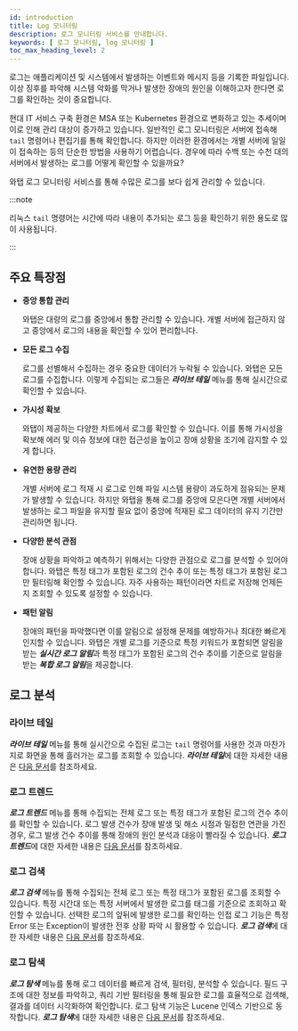 ```yaml
---
id: introduction
title: Log 모니터링
description: 로그 모니터링 서비스를 안내합니다. 
keywords: [ 로그 모니터링, log 모니터링 ]
toc_max_heading_level: 2
---
```


로그는 애플리케이션 및 시스템에서 발생하는 이벤트와 메시지 등을 기록한 파일입니다. 이상 징후를 파악해 시스템 악화를 막거나 발생한 장애의 원인을 이해하고자 한다면 로그를 확인하는 것이 중요합니다. 

현대 IT 서비스 구축 환경은 MSA 또는 Kubernetes 환경으로 변화하고 있는 추세이며 이로 인해 관리 대상이 증가하고 있습니다. 일반적인 로그 모니터링은 서버에 접속해 `tail` 명령어나 편집기를 통해 확인합니다. 하지만 이러한 환경에서는 개별 서버에 일일이 접속하는 등의 단순한 방법을 사용하기 어렵습니다. 경우에 따라 수백 또는 수천 대의 서버에서 발생하는 로그를 어떻게 확인할 수 있을까요? 

와탭 로그 모니터링 서비스를 통해 수많은 로그를 보다 쉽게 관리할 수 있습니다.

:::note

리눅스 `tail` 명령어는 시간에 따라 내용이 추가되는 로그 등을 확인하기 위한 용도로 많이 사용됩니다.

:::

## 주요 특장점

* **중앙 통합 관리**

  와탭은 대량의 로그를 중앙에서 통합 관리할 수 있습니다. 개별 서버에 접근하지 않고 중앙에서 로그의 내용을 확인할 수 있어 편리합니다. 

* **모든 로그 수집**

  로그를 선별해서 수집하는 경우 중요한 데이터가 누락될 수 있습니다. 와탭은 모든 로그를 수집합니다. 이렇게 수집되는 로그들은 ***라이브 테일*** 메뉴를 통해 실시간으로 확인할 수 있습니다.

* **가시성 확보**

  와탭이 제공하는 다양한 차트에서 로그를 확인할 수 있습니다. 이를 통해 가시성을 확보해 에러 및 이슈 정보에 대한 접근성을 높이고 장애 상황을 조기에 감지할 수 있게 합니다.

* **유연한 용량 관리**

  개별 서버에 로그 적재 시 로그로 인해 파일 시스템 용량이 과도하게 점유되는 문제가 발생할 수 있습니다. 하지만 와탭을 통해 로그를 중앙에 모은다면 개별 서버에서 발생하는 로그 파일을 유지할 필요 없이 중앙에 적재된 로그 데이터의 유지 기간만 관리하면 됩니다. 

* **다양한 분석 관점**

  장애 상황을 파악하고 예측하기 위해서는 다양한 관점으로 로그를 분석할 수 있어야 합니다. 와탭은 특정 태그가 포함된 로그의 건수 추이 또는 특정 태그가 포함된 로그만 필터링해 확인할 수 있습니다. 자주 사용하는 패턴이라면 차트로 저장해 언제든지 조회할 수 있도록 설정할 수 있습니다.

* **패턴 알림**

  장애의 패턴을 파악했다면 이를 알림으로 설정해 문제를 예방하거나 최대한 빠르게 인지할 수 있습니다. 와탭은 개별 로그를 기준으로 특정 키워드가 포함되면 알림을 받는 ***실시간 로그 알림***과 특정 태그가 포함된 로그의 건수 추이를 기준으로 알림을 받는 ***복합 로그 알림***을 제공합니다. 

## 로그 분석

### 라이브 테일

***라이브 테일*** 메뉴를 통해 실시간으로 수집된 로그는 `tail` 명령어를 사용한 것과 마찬가지로 화면을 통해 흘러가는 로그를 조회할 수 있습니다. ***라이브 테일***에 대한 자세한 내용은 [다음 문서](log-lt)를 참조하세요.

### 로그 트렌드

***로그 트렌드*** 메뉴를 통해 수집되는 전체 로그 또는 특정 태그가 포함된 로그의 건수 추이를 확인할 수 있습니다. 로그 발생 건수가 장애 발생 및 해소 시점과 밀접한 연관을 가진 경우, 로그 발생 건수 추이를 통해 장애의 원인 분석과 대응이 빨라질 수 있습니다. ***로그 트렌드***에 대한 자세한 내용은 [다음 문서](log-exp)를 참조하세요.

### 로그 검색

***로그 검색*** 메뉴를 통해 수집되는 전체 로그 또는 특정 태그가 포함된 로그를 조회할 수 있습니다. 특정 시간대 또는 특정 서버에서 발생한 로그를 태그를 기준으로 조회하고 확인할 수 있습니다. 선택한 로그의 앞뒤에 발생한 로그를 확인하는 인접 로그 기능은 특정 Error 또는 Exception이 발생한 전후 상황 파악 시 활용할 수 있습니다. ***로그 검색***에 대한 자세한 내용은 [다음 문서](log-search)를 참조하세요.

### 로그 탐색

***로그 탐색*** 메뉴를 통해 로그 데이터를 빠르게 검색, 필터링, 분석할 수 있습니다. 필드 구조에 대한 정보를 파악하고, 쿼리 기반 필터링을 통해 필요한 로그를 효율적으로 검색해, 결과를 데이터 시각화하여 확인합니다. 로그 탐색 기능은 Lucene 인덱스 기반으로 동작합니다. ***로그 탐색***에 대한 자세한 내용은 [다음 문서](log-explorer)를 참조하세요.